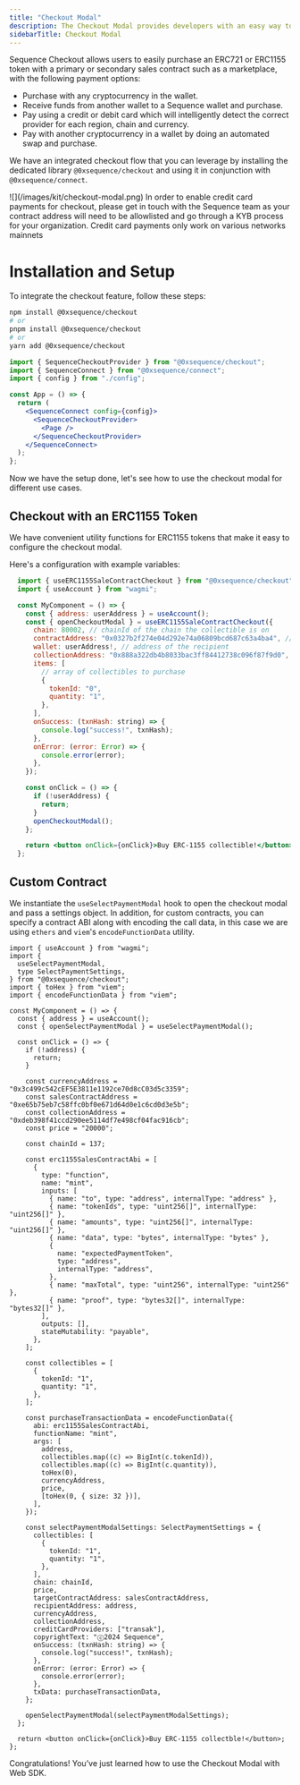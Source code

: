 ---
title: "Checkout Modal"
description: The Checkout Modal provides developers with an easy way to implement cryptocurrency payments.
sidebarTitle: Checkout Modal
---

Sequence Checkout allows users to easily purchase an ERC721 or ERC1155 token with a primary or secondary sales contract such as a marketplace, with the following payment options:

- Purchase with any cryptocurrency in the wallet.
- Receive funds from another wallet to a Sequence wallet and purchase.
- Pay using a credit or debit card which will intelligently detect the correct provider for each region, chain and currency.
- Pay with another cryptocurrency in a wallet by doing an automated swap and purchase.

We have an integrated checkout flow that you can leverage by installing the dedicated library `@0xsequence/checkout` and using it in conjunction with `@0xsequence/connect`.

<Frame>![](/images/kit/checkout-modal.png)</Frame>

<Note>
  In order to enable credit card payments for checkout, please get in touch with
  the Sequence team as your contract address will need to be allowlisted and go
  through a KYB process for your organization. Credit card payments only work on
  various networks mainnets
</Note>

# Installation and Setup

To integrate the checkout feature, follow these steps:

<Steps>
<Step title="Install the `@0xsequence/checkout` library:">

```bash
npm install @0xsequence/checkout
# or
pnpm install @0xsequence/checkout
# or
yarn add @0xsequence/checkout
```

</Step>
<Step title="Place the `SequenceCheckoutProvider` below the SequenceConnect Provider in your App:">

```jsx
import { SequenceCheckoutProvider } from "@0xsequence/checkout";
import { SequenceConnect } from "@0xsequence/connect";
import { config } from "./config";

const App = () => {
  return (
    <SequenceConnect config={config}>
      <SequenceCheckoutProvider>
        <Page />
      </SequenceCheckoutProvider>
    </SequenceConnect>
  );
};
```

</Step>
</Steps>

Now we have the setup done, let's see how to use the checkout modal for different use cases.

## Checkout with an ERC1155 Token

We have convenient utility functions for ERC1155 tokens that make it easy to configure the checkout modal.

Here's a configuration with example variables:

```jsx
  import { useERC1155SaleContractCheckout } from "@0xsequence/checkout";
  import { useAccount } from "wagmi";

  const MyComponent = () => {
    const { address: userAddress } = useAccount();
    const { openCheckoutModal } = useERC1155SaleContractCheckout({
      chain: 80002, // chainId of the chain the collectible is on
      contractAddress: "0x0327b2f274e04d292e74a06809bcd687c63a4ba4", // address of the contract handling the minting function
      wallet: userAddress!, // address of the recipient
      collectionAddress: "0x888a322db4b8033bac3ff84412738c096f87f9d0", // address of the collection contract
      items: [
        // array of collectibles to purchase
        {
          tokenId: "0",
          quantity: "1",
        },
      ],
      onSuccess: (txnHash: string) => {
        console.log("success!", txnHash);
      },
      onError: (error: Error) => {
        console.error(error);
      },
    });

    const onClick = () => {
      if (!userAddress) {
        return;
      }
      openCheckoutModal();
    };

    return <button onClick={onClick}>Buy ERC-1155 collectible!</button>;
  };
```

## Custom Contract

We instantiate the `useSelectPaymentModal` hook to open the checkout modal and pass a settings object. In addition, for custom contracts, you can specify a contract ABI along with encoding the call data, in this case we are using `ethers` and `viem`'s `encodeFunctionData` utility.

```tsx
import { useAccount } from "wagmi";
import {
  useSelectPaymentModal,
  type SelectPaymentSettings,
} from "@0xsequence/checkout";
import { toHex } from "viem";
import { encodeFunctionData } from "viem";

const MyComponent = () => {
  const { address } = useAccount();
  const { openSelectPaymentModal } = useSelectPaymentModal();

  const onClick = () => {
    if (!address) {
      return;
    }

    const currencyAddress = "0x3c499c542cEF5E3811e1192ce70d8cC03d5c3359";
    const salesContractAddress = "0xe65b75eb7c58ffc0bf0e671d64d0e1c6cd0d3e5b";
    const collectionAddress = "0xdeb398f41ccd290ee5114df7e498cf04fac916cb";
    const price = "20000";

    const chainId = 137;

    const erc1155SalesContractAbi = [
      {
        type: "function",
        name: "mint",
        inputs: [
          { name: "to", type: "address", internalType: "address" },
          { name: "tokenIds", type: "uint256[]", internalType: "uint256[]" },
          { name: "amounts", type: "uint256[]", internalType: "uint256[]" },
          { name: "data", type: "bytes", internalType: "bytes" },
          {
            name: "expectedPaymentToken",
            type: "address",
            internalType: "address",
          },
          { name: "maxTotal", type: "uint256", internalType: "uint256" },
          { name: "proof", type: "bytes32[]", internalType: "bytes32[]" },
        ],
        outputs: [],
        stateMutability: "payable",
      },
    ];

    const collectibles = [
      {
        tokenId: "1",
        quantity: "1",
      },
    ];

    const purchaseTransactionData = encodeFunctionData({
      abi: erc1155SalesContractAbi,
      functionName: "mint",
      args: [
        address,
        collectibles.map((c) => BigInt(c.tokenId)),
        collectibles.map((c) => BigInt(c.quantity)),
        toHex(0),
        currencyAddress,
        price,
        [toHex(0, { size: 32 })],
      ],
    });

    const selectPaymentModalSettings: SelectPaymentSettings = {
      collectibles: [
        {
          tokenId: "1",
          quantity: "1",
        },
      ],
      chain: chainId,
      price,
      targetContractAddress: salesContractAddress,
      recipientAddress: address,
      currencyAddress,
      collectionAddress,
      creditCardProviders: ["transak"],
      copyrightText: "ⓒ2024 Sequence",
      onSuccess: (txnHash: string) => {
        console.log("success!", txnHash);
      },
      onError: (error: Error) => {
        console.error(error);
      },
      txData: purchaseTransactionData,
    };

    openSelectPaymentModal(selectPaymentModalSettings);
  };

  return <button onClick={onClick}>Buy ERC-1155 collectble!</button>;
};
```

Congratulations! You’ve just learned how to use the Checkout Modal with Web SDK.
